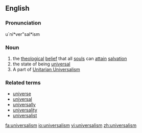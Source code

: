 ==English==

===Pronunciation===
u`ni*ver"sal*ism
{{wikipedia}}

===Noun===
{{en-noun|s|-}}

# the [[theological]] [[belief]] that all [[soul]]s can [[attain]] [[salvation]]
# the state of being [[universal]]
# A part of [[Unitarian Universalism]]

===Related terms===
* [[universe]]
* [[universal]]
* [[universally]]
* [[universality]]
* [[universalist]]

[[fa:universalism]]
[[io:universalism]]
[[vi:universalism]]
[[zh:universalism]]